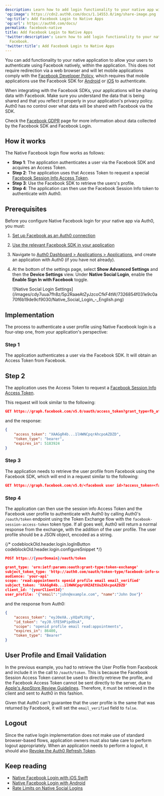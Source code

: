 ```yaml
---
description: Learn how to add login functionality to your native app with Facebook.
'og:image': https://cdn2.auth0.com/docs/1.14553.0/img/share-image.png
'og:title': Add Facebook Login to Native Apps
'og:url': https://auth0.com/docs/
permalink: facebook-native
title: Add Facebook Login to Native Apps
'twitter:description': Learn how to add login functionality to your native app with
  Facebook.
'twitter:title': Add Facebook Login to Native Apps
---
```

You can add functionality to your native application to allow your users to authenticate using Facebook natively, within the application. This does not require redirection via a web browser and will let mobile applications comply with the [Facebook Developer Policy](https://developers.facebook.com/policy/), which requires that mobile applications use the Facebook SDK for [Android](https://developers.facebook.com/docs/android) or [iOS](https://developers.facebook.com/docs/ios) to authenticate.

<Callout icon="file-lines" color="#0EA5E9" iconType="regular">

When integrating with the Facebook SDKs, your applications will be sharing data with Facebook. Make sure you understand the data that is being shared and that you reflect it properly in your application's privacy policy. Auth0 has no control over what data will be shared with Facebook via the SDK.

Check the [Facebook GDPR](https://www.facebook.com/business/m/one-sheeters/gdpr-developer-faqs) page for more information about data collected by the Facebook SDK and Facebook Login.

</Callout>

## How it works

The Native Facebook login flow works as follows:

* **Step 1**: The application authenticates a user via the Facebook SDK and acquires an <Tooltip tip="Access Token: Authorization credential, in the form of an opaque string or JWT, used to access an API." cta="View Glossary" href="/glossary?term=Access+Token">Access Token</Tooltip>.
* **Step 2**: The application uses that Access Token to request a special [Facebook Session Info Access Token](https://developers.facebook.com/docs/facebook-login/access-tokens/session-info-access-token).
* **Step 3**: Use the Facebook SDK to retrieve the users's profile.
* **Step 4**: The application can then use the Facebook Session Info token to authenticate with Auth0.

## Prerequisites

Before you configure Native Facebook login for your native app via Auth0, you must:

1. [Set up Facebook as an Auth0 connection](https://marketplace.auth0.com/integrations/facebook-social-connection)
2. [Use the relevant Facebook SDK in your application](https://developers.facebook.com/docs/apis-and-sdks/)
3. Navigate to [Auth0 Dashboard > Applications > Applications](https://manage.auth0.com/#/applications), and create an application with Auth0 (if you have not already).
4. At the bottom of the settings page, select **Show Advanced Settings** and then the **Device Settings** view. Under **Native Social Login**, enable the **Enable Sign In with Facebook** toggle.

   <Frame>![Native Social Login Settings](/images/cdy7uua7fh8z/5p2RaaeAtZyJzcoCfkF4tW/7326854f031e9c0a70f6b19de9cf9030/Native_Social_Login_-_English.png)</Frame>

## Implementation

The process to authenticate a user profile using Native Facebook login is a four-step one, from your application's perspective:

### Step 1

The application authenticates a user via the Facebook SDK. It will obtain an Access Token from Facebook.

## Step 2

The application uses the Access Token to request a [Facebook Session Info Access Token](https://developers.facebook.com/docs/facebook-login/access-tokens/session-info-access-token).

This request will look similar to the following:

```json wrap lines
GET https://graph.facebook.com/v5.0/oauth/access_token?grant_type=fb_attenuate_token&client_id=457704041391802&fb_exchange_token=<facebook_access_token>
```






and the response:

```json lines
{
    "access_token": "XAAGgR4b...1lHWNCpqrAhcpoAZDZD",
    "token_type": "bearer",
    "expires_in": 5183924
}
```






### Step 3

The application needs to retrieve the user profile from Facebook using the Facebook SDK, which will end in a request similar to the following:

```json wrap lines
GET https://graph.facebook.com/v5.0/<facebook user id>?access_token=<facebook access token>&fields=email,name
```






### Step 4

The application can then use the session info Access Token and the Facebook user profile to authenticate with Auth0 by calling Auth0's `/oauth/token` endpoint using the Token Exchange flow with the `facebook-session-access-token` token type. If all goes well, Auth0 will return a normal response from the exchange, with the addition of the user profile. The user profile should be a JSON object, encoded as a string.

{/* codeblockOld.header.login.logInButton codeblockOld.header.login.configureSnippet */}


```json lines
POST https://{yourDomain}/oauth/token

grant_type: 'urn:ietf:params:oauth:grant-type:token-exchange'
subject_token_type: 'http://auth0.com/oauth/token-type/facebook-info-session-access-token'
audience: 'your-api'
scope: 'read:appointments openid profile email email_verified'
subject_token: 'XAAGgR4b...1lHWNCpqrUHZAEtUuZAhcpoAZDZD'
client_id: '{yourClientId}'
user_profile: '{"email":"john@example.com", "name":"John Doe"}'
```






and the response from Auth0:

```json lines
{
    "access_token": "eyJ0eXA..yXQaPLVXg",
    "id_token": "eyJ0.tFE5HPipdOsA",
    "scope": "openid profile email read:appointments",
    "expires_in": 86400,
    "token_type": "Bearer"
}
```






## User Profile and Email Validation

In the previous example, you had to retrieve the User Profile from Facebook and include it in the call to `/oauth/token`. This is because the Facebook Session Access Token cannot be used to directly retrieve the profile, and the Facebook Access Token cannot be sent directly to the server, due to [Apple's AppStore Review Guidelines](https://developer.apple.com/app-store/review/guidelines). Therefore, it must be retrieved in the client and sent to Auth0 in this fashion.

Given that Auth0 can't guarantee that the user profile is the same that was returned by Facebook, it will set the `email_verified` field to `false`.

## Logout

Since the native login implementation does not make use of standard browser-based flows, application owners must also take care to perform logout appropriately. When an application needs to perform a logout, it should also [Revoke the Auth0 Refresh Token](https://auth0.com/docs/api/authentication#revoke-refresh-token).

## Keep reading

* [Native Facebook Login with iOS Swift](/quickstart/native/ios-swift)
* [Native Facebook Login with Android](/quickstart/native/android-facebook-login)
* [Rate Limits on Native Social Logins](/troubleshoot/customer-support/operational-policies/rate-limit-policy)